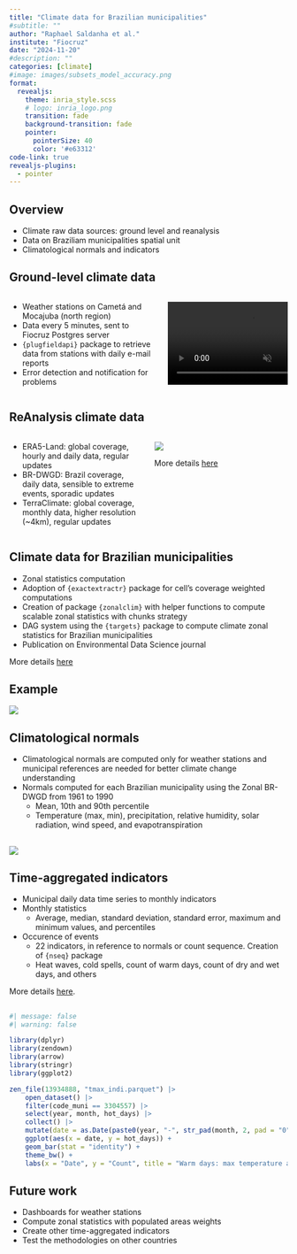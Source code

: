 ```yaml
---
title: "Climate data for Brazilian municipalities"
#subtitle: ""
author: "Raphael Saldanha et al."
institute: "Fiocruz"
date: "2024-11-20"
#description: ""
categories: [climate]
#image: images/subsets_model_accuracy.png
format:
  revealjs: 
    theme: inria_style.scss
    # logo: inria_logo.png
    transition: fade
    background-transition: fade
    pointer:
      pointerSize: 40
      color: '#e63312'
code-link: true
revealjs-plugins:
  - pointer
---
```


## Overview

-   Climate raw data sources: ground level and reanalysis
-   Data on Braziliam municipalities spatial unit
-   Climatological normals and indicators

## Ground-level climate data

::::: columns
::: {.column width="55%"}
-   Weather stations on Cametá and Mocajuba (north region)
-   Data every 5 minutes, sent to Fiocruz Postgres server
-   `{plugfieldapi}` package to retrieve data from stations with daily e-mail reports
-   Error detection and notification for problems
:::

::: {.column width="45%"}
![](images/estacao_mocajuba.mp4){autoplay="true" loop="true" muted="true"}
:::
:::::

## ReAnalysis climate data

::::: columns
::: {.column width="50%"}
-   [ERA5-Land]{.hl}: global coverage, hourly and daily data, regular updates
-   [BR-DWGD]{.hl}: Brazil coverage, daily data, sensible to extreme events, sporadic updates
-   [TerraClimate]{.hl}: global coverage, monthly data, higher resolution (\~4km), regular updates
:::

::: {.column width="50%"}
![](../data-projects/era5land-daily-latin-america_files/figure-html/unnamed-chunk-1-1.png)

More details [here](https://rfsaldanha.github.io/data-projects/era5land-daily-latin-america.html)
:::
:::::

## Climate data for Brazilian municipalities

-   Zonal statistics computation
-   Adoption of `{exactextractr}` package for cell's coverage weighted computations
-   Creation of package `{zonalclim}` with helper functions to compute scalable zonal statistics with chunks strategy
-   DAG system using the `{targets}` package to compute climate zonal statistics for Brazilian municipalities
-   Publication on Environmental Data Science journal

More details [here](https://rfsaldanha.github.io/data-projects/brazil-climate-zonal-indicators.html)

## Example

![](../data-projects/images/zonal_brdwgd-01.png)

## Climatological normals

-   Climatological normals are computed only for weather stations and municipal references are needed for better climate change understanding
-   Normals computed for each Brazilian municipality using the Zonal BR-DWGD from 1961 to 1990
    -   Mean, 10th and 90th percentile
    -   Temperature (max, min), precipitation, relative humidity, solar radiation, wind speed, and evapotranspiration

## 

![](../data-projects/brazil_climate_normals_indicators_files/figure-html/unnamed-chunk-31-1.png)

## Time-aggregated indicators

-   Municipal daily data time series to monthly indicators
-   Monthly statistics
    -   Average, median, standard deviation, standard error, maximum and minimum values, and percentiles
-   Occurence of events
    -   22 indicators, in reference to normals or count sequence. Creation of `{nseq}` package
    -   Heat waves, cold spells, count of warm days, count of dry and wet days, and others

More details [here](https://rfsaldanha.github.io/data-projects/brazil_climate_normals_indicators.html).

## 

```r
#| message: false
#| warning: false

library(dplyr)
library(zendown)
library(arrow)
library(stringr)
library(ggplot2)

zen_file(13934888, "tmax_indi.parquet") |>
    open_dataset() |>
    filter(code_muni == 3304557) |>
    select(year, month, hot_days) |>
    collect() |>
    mutate(date = as.Date(paste0(year, "-", str_pad(month, 2, pad = "0"), "-", "01"))) |>
    ggplot(aes(x = date, y = hot_days)) +
    geom_bar(stat = "identity") +
    theme_bw() +
    labs(x = "Date", y = "Count", title = "Warm days: max temperature above normal 90th percentile", subtitle = "Rio de Janeiro, RJ")
```

## Future work

-   Dashboards for weather stations
-   Compute zonal statistics with populated areas weights
-   Create other time-aggregated indicators
-   Test the methodologies on other countries